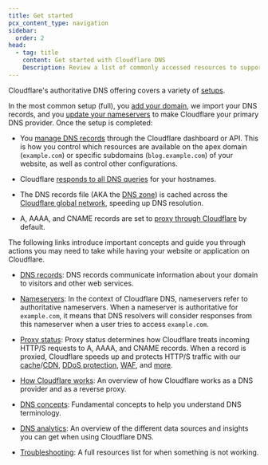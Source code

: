 ```yaml
---
title: Get started
pcx_content_type: navigation
sidebar:
  order: 2
head:
  - tag: title
    content: Get started with Cloudflare DNS
    Description: Review a list of commonly accessed resources to support you throughout your journey as a Cloudflare DNS user.
---
```



Cloudflare's authoritative DNS offering covers a variety of [setups](/dns/zone-setups/).

In the most common setup (full), you [add your domain](/fundamentals/setup/manage-domains/add-site/), we import your DNS records, and you [update your nameservers](/dns/nameservers/update-nameservers/) to make Cloudflare your primary DNS provider. Once the setup is completed:

- You [manage DNS records](/dns/manage-dns-records/how-to/create-dns-records/) through the Cloudflare dashboard or API. This is how you control which resources are available on the apex domain (`example.com`) or specific subdomains (`blog.example.com`) of your website, as well as control other configurations.

- Cloudflare [responds to all DNS queries](/fundamentals/concepts/how-cloudflare-works/#how-cloudflare-works-as-a-dns-provider) for your hostnames.

- The DNS records file (AKA the [DNS zone](/dns/concepts/#zone)) is cached across the [Cloudflare global network](https://www.cloudflare.com/network/), speeding up DNS resolution.

- A, AAAA, and CNAME records are set to [proxy through Cloudflare](/dns/manage-dns-records/reference/proxied-dns-records/) by default.

The following links introduce important concepts and guide you through actions you may need to take while having your website or application on Cloudflare.

- [DNS records](/dns/manage-dns-records/): DNS records communicate information about your domain to visitors and other web services.

- [Nameservers](/dns/nameservers/): In the context of Cloudflare DNS, nameservers refer to authoritative nameservers. When a nameserver is authoritative for `example.com`, it means that DNS resolvers will consider responses from this nameserver when a user tries to access `example.com`.

- [Proxy status](/dns/manage-dns-records/reference/proxied-dns-records/): Proxy status determines how Cloudflare treats incoming HTTP/S requests to A, AAAA, and CNAME records. When a record is proxied, Cloudflare speeds up and protects HTTP/S traffic with our [cache](/cache/)/[CDN](https://www.cloudflare.com/learning/cdn/what-is-a-cdn/), [DDoS protection](/ddos-protection/), [WAF](/waf/), and [more](/products/?product-group=Application+performance%2CApplication+security).

- [How Cloudflare works](/fundamentals/concepts/how-cloudflare-works/): An overview of how Cloudflare works as a DNS provider and as a reverse proxy.

- [DNS concepts](/dns/concepts/): Fundamental concepts to help you understand DNS terminology.

- [DNS analytics](/dns/additional-options/analytics/): An overview of the different data sources and insights you can get when using Cloudflare DNS.

- [Troubleshooting](/dns/troubleshooting/): A full resources list for when something is not working.